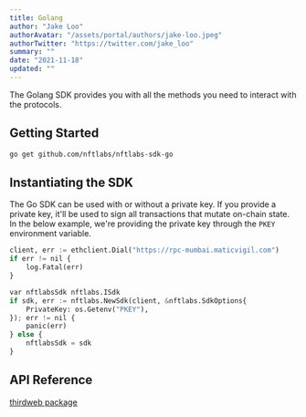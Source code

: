 ```yaml
---
title: Golang
author: "Jake Loo"
authorAvatar: "/assets/portal/authors/jake-loo.jpeg"
authorTwitter: "https://twitter.com/jake_loo"
summary: ""
date: "2021-11-18"
updated: ""
---
```


The Golang SDK provides you with all the methods you need to interact with the protocols.

## Getting Started

```bash
go get github.com/nftlabs/nftlabs-sdk-go
```

## Instantiating the SDK

The Go SDK can be used with or without a private key.
If you provide a private key, it'll be used to sign all transactions that mutate on-chain state.
In the below example, we're providing the private key through the `PKEY` environment variable.

```python
client, err := ethclient.Dial("https://rpc-mumbai.maticvigil.com")
if err != nil {
	log.Fatal(err)
}

var nftlabsSdk nftlabs.ISdk
if sdk, err := nftlabs.NewSdk(client, &nftlabs.SdkOptions{
	PrivateKey: os.Getenv("PKEY"),
}); err != nil {
	panic(err)
} else {
	nftlabsSdk = sdk
}
```

## API Reference

[thirdweb package](https://pkg.go.dev/github.com/nftlabs/nftlabs-sdk-go/pkg/nftlabs)
